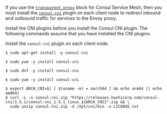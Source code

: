If you use the [`transparent_proxy`](/nomad/docs/job-specification/transparent_proxy) block for Consul Service Mesh, then you must install the
[`consul-cni`](https://releases.hashicorp.com/consul-cni) plugin on each client node to redirect inbound and outbound traffic for services to the Envoy proxy.

Install the CNI plugins before you install the Consul CNI plugin. The following commands assume that you have installed the CNI plugins.

Install the `consul-cni` plugin on each client node.

<Tabs>
<Tab heading="Ubuntu/Debian" group="ubuntu">

```shell-session
$ sudo apt-get install -y consul-cni
```

</Tab>
<Tab heading="RHEL/CentOS" group="rhel">

```shell-session
$ sudo yum -y install consul-cni
```

</Tab>
<Tab heading="Fedora" group="fedora">

```shell-session
$ sudo dnf -y install consul-cni
```

</Tab>
<Tab heading="Amazon Linux" group="amazonlinux">

```shell-session
$ sudo yum -y install consul-cni
```

</Tab>
<Tab heading="Manual" group="linux-manual">

```shell-session
$ export ARCH_CNI=$( [ $(uname -m) = aarch64 ] && echo arm64 || echo amd64)
$ curl -L -o consul-cni.zip "https://releases.hashicorp.com/consul-cni/1.5.1/consul-cni_1.5.1_linux_${ARCH_CNI}".zip && \
  sudo unzip consul-cni.zip -d /opt/cni/bin -x LICENSE.txt
```

</Tab>
</Tabs>
